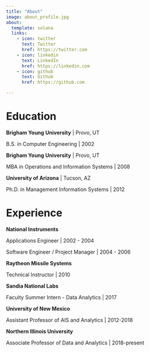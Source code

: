 ```yaml
---
title: "About"
image: about_profile.jpg
about:
  template: solana
  links:
    - icon: twitter
      text: Twitter
      href: https://twitter.com
    - icon: linkedin
      text: LinkedIn
      href: https://linkedin.com
    - icon: github
      text: Github
      href: https://github.com

---
```

# Education
**Brigham Young University** | Provo, UT

B.S. in Computer Engineering | 2002

**Brigham Young University** | Provo, UT

MBA in Operations and Information Systems | 2008

**University of Arizona** | Tucson, AZ

Ph.D. in Management Information Systems | 2012

# Experience
**National Instruments** 

Applications Engineer | 2002 - 2004

Software Engineer / Project Manager | 2004 - 2006

**Raytheon Missile Systems** 

Technical Instructor | 2010

**Sandia National Labs** 

Faculty Summer Intern - Data Analytics | 2017

**University of New Mexico** 

Assistant Professor of AIS and Analytics | 2012-2018

**Northern Illinois University** 

Associate Professor of Data and Analytics | 2018-present